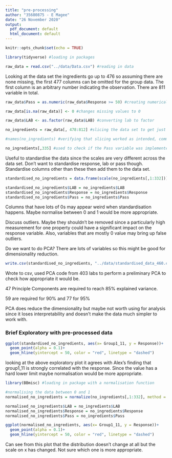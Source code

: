 ```yaml
---
title: "pre-processing"
author: "35680875 - E Magee"
date: "26 November 2020"
output:
  pdf_document: default
  html_document: default
---
```


```r
knitr::opts_chunk$set(echo = TRUE)
```



```r
library(tidyverse) #loading in packages

raw_data = read.csv("../data/Data.csv") #reading in data
```

Looking at the data set the ingredients go up to 476 so assuming there are none missing, the first 477 columns can be omitted for the group data. The first column is an arbitrary number indicating the observation. There are 811 variable in total.

```r

raw_data$Pass = as.numeric(raw_data$Response >= 50) #creating numerical variable for if it passes test

raw_data[is.na(raw_data)] <- 0 #changes missing values to 0

raw_data$LAB <- as.factor(raw_data$LAB) #converting lab to factor

no_ingredients = raw_data[, 478:812] #slicing the data set to get just groups, lab and response

#names(no_ingredients) #verifying that slicing worked as intended, commented out for the sake of the knitted html

```


```r

no_ingredients[,335] #used to check if the Pass variable was implemented correctly, commented out for the sake of the knitted html

```

Useful to standardise the data since the scales are very different across the data set. Don't want to standardise response, lab or pass though. Standardise columns other than these then add them to the data set.

```r

standardised_no_ingredients = data.frame(scale(no_ingredients[,1:332])) #standardising data.

standardised_no_ingredients$LAB = no_ingredients$LAB
standardised_no_ingredients$Response = no_ingredients$Response
standardised_no_ingredients$Pass = no_ingredients$Pass

```

Columns that have lots of 0s may appear weird when standardisation happens. Maybe normalise between 0 and 1 would be more appropriate.

Discuss outliers. Maybe they shouldn't be removed since a particularly high measurement for one property could have a significant impact on the response variable. Also, variables that are mostly 0 value may bring up false outliers.

Do we want to do PCA? There are lots of variables so this might be good for dimensionality reduction.

```r

write.csv(standardised_no_ingredients, "../data/standardised_data_460.csv")

```

Wrote to csv, used PCA code from 403 labs to perform a preliminary PCA to check how appropriate it would be.

47 Principle Components are required to reach 85% explained variance.

59 are required for 90% and 77 for 95%

PCA does reduce the dimensionality but maybe not worth using for analysis since it loses interpretability and doesn't make the data much simpler to work with.

### Brief Exploratory with pre-processed data

```r

ggplot(standardised_no_ingredients, aes(x= Group1_11, y = Response))+
  geom_point(alpha = 0.1)+
  geom_hline(yintercept = 50, color = "red", linetype = "dashed")

```

looking at the above exploratory plot it agrees with Alex's finding that group1_11 is strongly correlated with the response. Since the value has a hard lower limit maybe normalisation would be more appropriate.



```r
library(BBmisc) #loading in package with a normalisation function
```

```r
#normalising the data between 0 and 1
normalised_no_ingredients = normalize(no_ingredients[,1:332], method = "range")

normalised_no_ingredients$LAB = no_ingredients$LAB
normalised_no_ingredients$Response = no_ingredients$Response
normalised_no_ingredients$Pass = no_ingredients$Pass

ggplot(normalised_no_ingredients, aes(x= Group1_11, y = Response))+
  geom_point(alpha = 0.1)+
  geom_hline(yintercept = 50, color = "red", linetype = "dashed")

```

Can see from this plot that the distribution doesn't change at all but the scale on x has changed. Not sure which one is more appropriate.